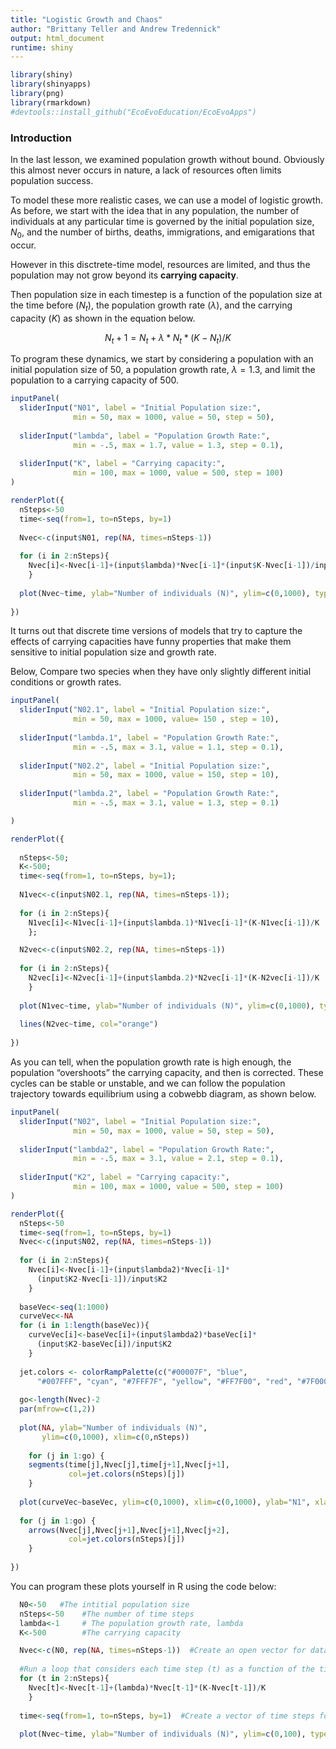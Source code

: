 ```yaml
---
title: "Logistic Growth and Chaos"
author: "Brittany Teller and Andrew Tredennick"
output: html_document
runtime: shiny
---
```


```r
library(shiny)
library(shinyapps)
library(png)
library(rmarkdown)
#devtools::install_github("EcoEvoEducation/EcoEvoApps")

```

### Introduction
In the last lesson, we examined population growth without bound. Obviously this almost never occurs in nature, a lack of resources often limits population success. 

To model these more realistic cases, we can use a model of logistic growth. As before, we start with the idea that in any population, the number of individuals at any particular time is governed by the initial population size, $N_0$, and the number of births, deaths, immigrations, and emigarations that occur.

However in this disctrete-time model, resources are limited, and thus the population may not grow beyond its **carrying capacity**.

Then population size in each timestep is a function of the population size at the time before ($N_t$), the population growth rate ($\lambda$), and the carrying capacity ($K$) as shown in the equation below.

$$N_t+1=N_t+\lambda*N_t*(K-N_t)/K$$

To program these dynamics, we start by considering a population with an initial population size of 50, a population growth rate, $\lambda=1.3$, and limit the population to a carrying capacity of 500.

```r
inputPanel(
  sliderInput("N01", label = "Initial Population size:",
              min = 50, max = 1000, value = 50, step = 50),
  
  sliderInput("lambda", label = "Population Growth Rate:",
              min = -.5, max = 1.7, value = 1.3, step = 0.1),
  
  sliderInput("K", label = "Carrying capacity:",
              min = 100, max = 1000, value = 500, step = 100)
)

renderPlot({
  nSteps<-50
  time<-seq(from=1, to=nSteps, by=1)
  
  Nvec<-c(input$N01, rep(NA, times=nSteps-1))
  
  for (i in 2:nSteps){
    Nvec[i]<-Nvec[i-1]+(input$lambda)*Nvec[i-1]*(input$K-Nvec[i-1])/input$K
    }
  
  plot(Nvec~time, ylab="Number of individuals (N)", ylim=c(0,1000), type="o")
    
})
```

It turns out that discrete time versions of models that try to capture the effects of carrying capacities have funny properties that make them sensitive to initial population size and growth rate.

Below, Compare two species when they have only slightly different initial conditions or growth rates.

```r
inputPanel(
  sliderInput("N02.1", label = "Initial Population size:",
              min = 50, max = 1000, value= 150 , step = 10),
  
  sliderInput("lambda.1", label = "Population Growth Rate:",
              min = -.5, max = 3.1, value = 1.1, step = 0.1),
  
  sliderInput("N02.2", label = "Initial Population size:",
              min = 50, max = 1000, value = 150, step = 10),
  
  sliderInput("lambda.2", label = "Population Growth Rate:",
              min = -.5, max = 3.1, value = 1.3, step = 0.1)

)

renderPlot({
  
  nSteps<-50;
  K<-500;
  time<-seq(from=1, to=nSteps, by=1);
  
  N1vec<-c(input$N02.1, rep(NA, times=nSteps-1));
  
  for (i in 2:nSteps){
    N1vec[i]<-N1vec[i-1]+(input$lambda.1)*N1vec[i-1]*(K-N1vec[i-1])/K
    };

  N2vec<-c(input$N02.2, rep(NA, times=nSteps-1))
  
  for (i in 2:nSteps){
    N2vec[i]<-N2vec[i-1]+(input$lambda.2)*N2vec[i-1]*(K-N2vec[i-1])/K
    }
  
  plot(N1vec~time, ylab="Number of individuals (N)", ylim=c(0,1000), type="o")
  
  lines(N2vec~time, col="orange")
    
})

```

As you can tell, when the population growth rate is high enough, the population "overshoots" the carrying capacity, and then is corrected. These cycles can be stable or unstable, and we can follow the population trajectory towards equilibrium using a cobwebb diagram, as shown below.

```r
inputPanel(
  sliderInput("N02", label = "Initial Population size:",
              min = 50, max = 1000, value = 50, step = 50),
  
  sliderInput("lambda2", label = "Population Growth Rate:",
              min = -.5, max = 3.1, value = 2.1, step = 0.1),
  
  sliderInput("K2", label = "Carrying capacity:",
              min = 100, max = 1000, value = 500, step = 100)
)

renderPlot({
  nSteps<-50
  time<-seq(from=1, to=nSteps, by=1)
  Nvec<-c(input$N02, rep(NA, times=nSteps-1))
  
  for (i in 2:nSteps){
    Nvec[i]<-Nvec[i-1]+(input$lambda2)*Nvec[i-1]*
      (input$K2-Nvec[i-1])/input$K2
    }
  
  baseVec<-seq(1:1000)
  curveVec<-NA
  for (i in 1:length(baseVec)){
    curveVec[i]<-baseVec[i]+(input$lambda2)*baseVec[i]*
      (input$K2-baseVec[i])/input$K2
    }
  
  jet.colors <- colorRampPalette(c("#00007F", "blue", 
      "#007FFF", "cyan", "#7FFF7F", "yellow", "#FF7F00", "red", "#7F0000"))
  
  go<-length(Nvec)-2
  par(mfrow=c(1,2))
  
  plot(NA, ylab="Number of individuals (N)", 
       ylim=c(0,1000), xlim=c(0,nSteps))
  
    for (j in 1:go) {
    segments(time[j],Nvec[j],time[j+1],Nvec[j+1], 
             col=jet.colors(nSteps)[j])
    }
  
  plot(curveVec~baseVec, ylim=c(0,1000), xlim=c(0,1000), ylab="N1", xlab="N2", type="l", lwd=2)
  
  for (j in 1:go) {
    arrows(Nvec[j],Nvec[j+1],Nvec[j+1],Nvec[j+2], 
             col=jet.colors(nSteps)[j])
    }
  
})

```

You can program these plots yourself in R using the code below:

```r
  
  N0<-50   #The intitial population size
  nSteps<-50    #The number of time steps
  lambda<-1     # The population growth rate, lambda
  K<-500        #The carrying capacity

  Nvec<-c(N0, rep(NA, times=nSteps-1))  #Create an open vector for data
  
  #Run a loop that considers each time step (t) as a function of the time step before it (t-1) and lambda
  for (t in 2:nSteps){
    Nvec[t]<-Nvec[t-1]+(lambda)*Nvec[t-1]*(K-Nvec[t-1])/K
    }
  
  time<-seq(from=1, to=nSteps, by=1)  #Create a vector of time steps for plotting
  
  plot(Nvec~time, ylab="Number of individuals (N)", ylim=c(0,100), type="o")  #plot the results

```

